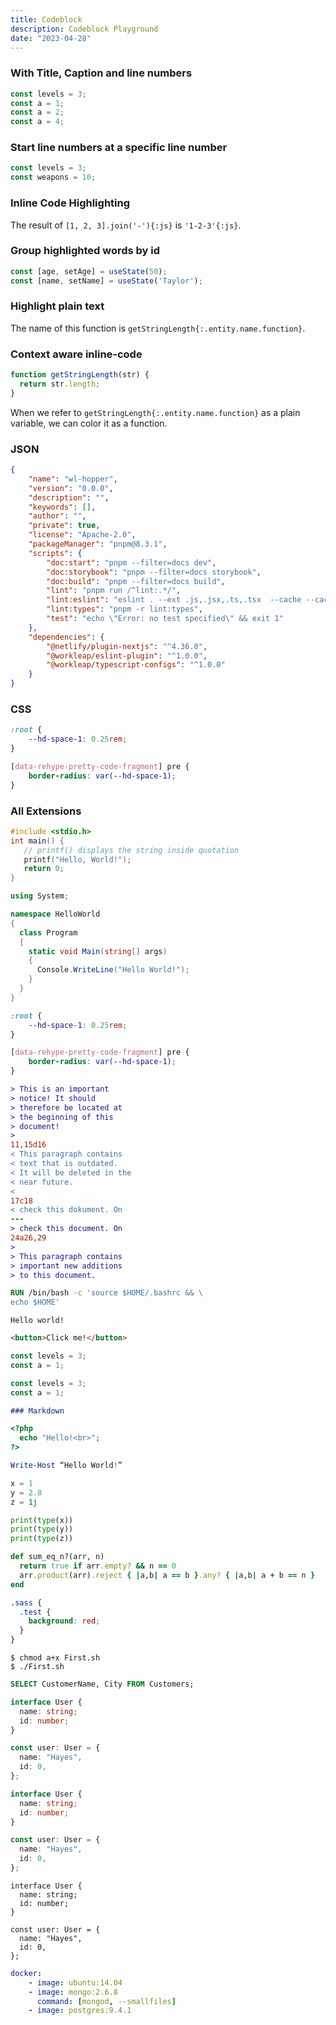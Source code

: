 ```yaml
---
title: Codeblock
description: Codeblock Playground
date: "2023-04-28"
---
```


### With Title, Caption and line numbers

```ts showLineNumbers {3} /levels/ title="index.ts" caption="Don't reassign const."
const levels = 3;
const a = 1;
const a = 2;
const a = 4;
```

### Start line numbers at a specific line number

```js showLineNumbers{42}"
const levels = 3;
const weapons = 10;
```

### Inline Code Highlighting

The result of `[1, 2, 3].join('-'){:js}` is `'1-2-3'{:js}`.

### Group highlighted words by id

```js /age/#v /name/#v /setAge/#s /setName/#s /50/#i /'Taylor'/#i
const [age, setAge] = useState(50);
const [name, setName] = useState('Taylor');
```

### Highlight plain text

The name of this function is `getStringLength{:.entity.name.function}`.

### Context aware inline-code

```js
function getStringLength(str) {
  return str.length;
}
```

When we refer to `getStringLength{:.entity.name.function}` as a plain variable,
we can color it as a function.

### JSON

```json title="package.json"
{
    "name": "wl-hopper",
    "version": "0.0.0",
    "description": "",
    "keywords": [],
    "author": "",
    "private": true,
    "license": "Apache-2.0",
    "packageManager": "pnpm@8.3.1",
    "scripts": {
        "doc:start": "pnpm --filter=docs dev",
        "doc:storybook": "pnpm --filter=docs storybook",
        "doc:build": "pnpm --filter=docs build",
        "lint": "pnpm run /^lint:.*/",
        "lint:eslint": "eslint . --ext .js,.jsx,.ts,.tsx  --cache --cache-location node_modules/.cache/eslint",
        "lint:types": "pnpm -r lint:types",
        "test": "echo \"Error: no test specified\" && exit 1"
    },
    "dependencies": {
        "@netlify/plugin-nextjs": "^4.36.0",
        "@workleap/eslint-plugin": "^1.0.0",
        "@workleap/typescript-configs": "^1.0.0"
    }
}
```

### CSS

```css  {1-3} /var(--hd-space-1)/
:root {
    --hd-space-1: 0.25rem;
}

[data-rehype-pretty-code-fragment] pre {
    border-radius: var(--hd-space-1);
}
```

### All Extensions

```c
#include <stdio.h>
int main() {
   // printf() displays the string inside quotation
   printf("Hello, World!");
   return 0;
}
```

```csharp
using System;

namespace HelloWorld
{
  class Program
  {
    static void Main(string[] args)
    {
      Console.WriteLine("Hello World!");
    }
  }
}
```

```css
:root {
    --hd-space-1: 0.25rem;
}

[data-rehype-pretty-code-fragment] pre {
    border-radius: var(--hd-space-1);
}
```

```diff
> This is an important
> notice! It should
> therefore be located at
> the beginning of this
> document!
>
11,15d16
< This paragraph contains
< text that is outdated.
< It will be deleted in the
< near future.
<
17c18
< check this dokument. On
---
> check this document. On
24a26,29
>
> This paragraph contains
> important new additions
> to this document.
```

```dockerfile
RUN /bin/bash -c 'source $HOME/.bashrc && \
echo $HOME'
```

```unknown
Hello world!
```

```html
<button>Click me!</button>
```

```js
const levels = 3;
const a = 1;
```

```jsx
const levels = 3;
const a = 1;
```

```markdown
### Markdown
```

```php
<?php
  echo "Hello!<br>";
?>
```

```powershell
Write-Host “Hello World!”
```

```python
x = 1
y = 2.8
z = 1j

print(type(x))
print(type(y))
print(type(z))
```

```ruby
def sum_eq_n?(arr, n)
  return true if arr.empty? && n == 0
  arr.product(arr).reject { |a,b| a == b }.any? { |a,b| a + b == n }
end
```

```scss
.sass {
  .test {
    background: red;
  }
}
```

```shell
$ chmod a+x First.sh
$ ./First.sh
```

```sql
SELECT CustomerName, City FROM Customers;
```

```typescript
interface User {
  name: string;
  id: number;
}

const user: User = {
  name: "Hayes",
  id: 0,
};
```

```ts
interface User {
  name: string;
  id: number;
}

const user: User = {
  name: "Hayes",
  id: 0,
};
```

```tsx
interface User {
  name: string;
  id: number;
}

const user: User = {
  name: "Hayes",
  id: 0,
};
```

```yaml
docker:
    - image: ubuntu:14.04
    - image: mongo:2.6.8
      command: [mongod, --smallfiles]
    - image: postgres:9.4.1
```

